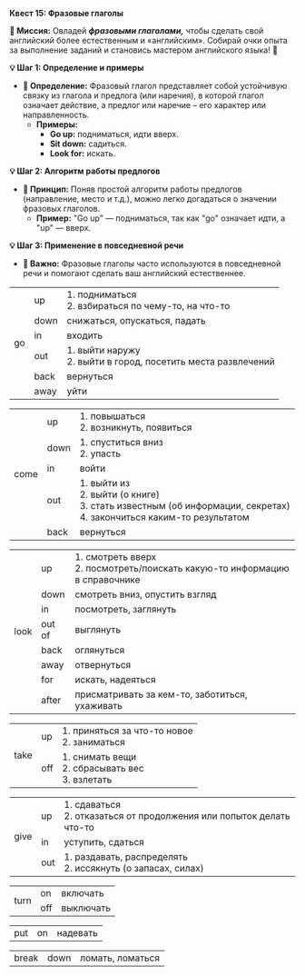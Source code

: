 
**Квест 15: Фразовые глаголы**

**🎯 Миссия:**
Овладей ***фразовыми глаголами,*** чтобы сделать свой английский более естественным и «английским». Собирай очки опыта за выполнение заданий и становись мастером английского языка! 🌟

**💡 Шаг 1: Определение и примеры**
- **📜 Определение:** Фразовый глагол представляет собой <Highlight>устойчивую связку</Highlight> из <Highlight>глагола</Highlight> и <Highlight>предлога</Highlight> (или наречия), в которой глагол означает <Highlight>действие,</Highlight> а предлог или наречие – его характер или направленность.
    - **Примеры:**
        - **Go up:** подниматься, идти вверх.
        - **Sit down:** садиться.
        - **Look for:** искать.

**💡 Шаг 2: Алгоритм работы предлогов**
- **📜 Принцип:** Поняв простой <Highlight>алгоритм</Highlight> работы <Highlight>предлогов</Highlight> (направление, место и т.д.), можно легко догадаться о <Highlight>значении</Highlight> фразовых глаголов.
    - **Пример:** <Highlight>"Go up"</Highlight> — <Highlight>подниматься</Highlight>, так как <Highlight>"go"</Highlight> означает <Highlight>идти,</Highlight> а <Highlight>"up"</Highlight> — <Highlight>вверх.</Highlight>

**💡 Шаг 3: Применение в повседневной речи**
- **📜 Важно:** <Highlight>Фразовые глаголы</Highlight> часто используются в повседневной речи и помогают сделать ваш английский естественнее.

<table>
  <tbody>
  <tr>
    <td className="eng" rowspan="6">go</td>
    <td className="eng">up</td>
    <td className="rus">1. подниматься<br/> 2. взбираться по чему-то, на что-то</td>
  </tr>
  <tr>
    <td className="eng">down</td>
    <td className="rus">снижаться, опускаться, падать</td>
  </tr>
  <tr>
    <td className="eng">in</td>
    <td className="rus">входить</td>
  </tr>
  <tr>
    <td className="eng">out</td>
    <td className="rus">1. выйти наружу<br/> 2. выйти в город, посетить места развлечений</td>
  </tr>
  <tr>
    <td className="eng">back</td>
    <td className="rus">вернуться</td>
  </tr>
  <tr>
    <td className="eng">away</td>
    <td className="rus">уйти</td>
  </tr>
  </tbody>
</table>

<table>
  <tbody>
  <tr>
    <td className="eng" rowspan="5">come</td>
    <td className="eng">up</td>
    <td className="rus">1. повышаться<br/> 2. возникнуть, появиться</td>
  </tr>
  <tr>
    <td className="eng">down</td>
    <td className="rus">1. спуститься вниз<br/> 2. упасть</td>
  </tr>
  <tr>
    <td className="eng">in</td>
    <td className="rus">войти</td>
  </tr>
  <tr>
    <td className="eng">out</td>
    <td className="rus">1. выйти из<br/> 2. выйти (о книге)<br/> 3. стать известным (об информации, секретах)<br/> 4. закончиться каким-то результатом</td>
  </tr>
  <tr>
    <td className="eng">back</td>
    <td className="rus">вернуться</td>
  </tr>
  </tbody>
</table>

<table>
  <tbody>
  <tr>
    <td className="eng" rowspan="8">look</td>
    <td className="eng">up</td>
    <td className="rus">1. смотреть вверх<br/> 2. посмотреть/поискать какую-то информацию в справочнике</td>
  </tr>
  <tr>
    <td className="eng">down</td>
    <td className="rus">смотреть вниз, опустить взгляд</td>
  </tr>
  <tr>
    <td className="eng">in</td>
    <td className="rus">посмотреть, заглянуть</td>
  </tr>
  <tr>
    <td className="eng">out of</td>
    <td className="rus">выглянуть</td>
  </tr>
  <tr>
    <td className="eng">back</td>
    <td className="rus">оглянуться</td>
  </tr>
  <tr>
    <td className="eng">away</td>
    <td className="rus">отвернуться</td>
  </tr>
  <tr>
    <td className="eng">for</td>
    <td className="rus">искать, надеяться</td>
  </tr>
  <tr>
    <td className="eng">after</td>
    <td className="rus">присматривать за кем-то, заботиться, ухаживать</td>
  </tr>
  </tbody>
</table>

<table>
  <tbody>
  <tr>
    <td className="eng" rowspan="2">take</td>
    <td className="eng">up</td>
    <td className="rus">1. приняться за что-то новое<br/> 2. заниматься</td>
  </tr>
  <tr>
    <td className="eng">off</td>
    <td className="rus">1. снимать вещи<br/> 2. сбрасывать вес<br/> 3. взлетать</td>
  </tr>
  </tbody>
</table>

<table>
  <tbody>
  <tr>
    <td className="eng" rowspan="3">give</td>
    <td className="eng">up</td>
    <td className="rus">1. сдаваться<br/> 2. отказаться от продолжения или попыток делать что-то</td>
  </tr>
  <tr>
    <td className="eng">in</td>
    <td className="rus">уступить, сдаться</td>
  </tr>
  <tr>
    <td className="eng">out</td>
    <td className="rus">1. раздавать, распределять<br/> 2. иссякнуть (о запасах, силах)</td>
  </tr>
  </tbody>
</table>

<table>
  <tbody>
  <tr>
    <td className="eng" rowspan="2">turn</td>
    <td className="eng">on</td>
    <td className="rus">включать</td>
  </tr>
  <tr>
    <td className="eng">off</td>
    <td className="rus">выключать</td>
  </tr>
  </tbody>
</table>

<table>
  <tbody>
  <tr>
    <td className="eng">put</td>
    <td className="eng">on</td>
    <td className="rus">надевать</td>
  </tr>
  </tbody>
</table>

<table>
  <tbody>
  <tr>
    <td className="eng">break</td>
    <td className="eng">down</td>
    <td className="rus">ломать, ломаться</td>
  </tr>
  </tbody>
</table>